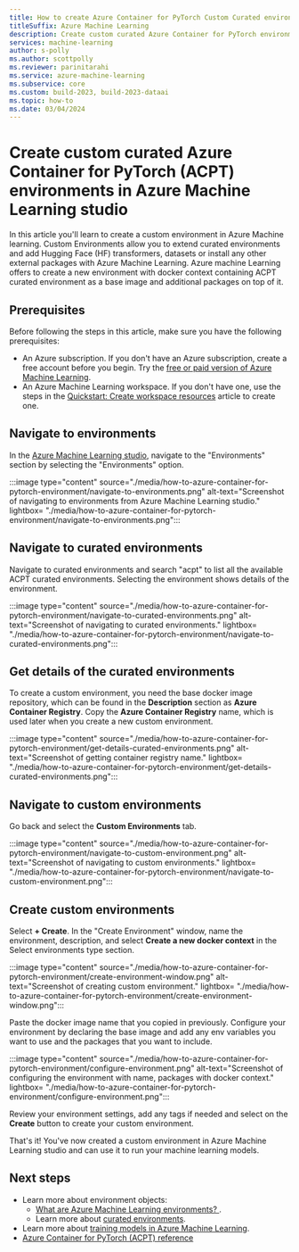```yaml
---
title: How to create Azure Container for PyTorch Custom Curated environment
titleSuffix: Azure Machine Learning
description: Create custom curated Azure Container for PyTorch environments in Azure Machine Learning studio to run your machine learning models and reuse it in different scenarios.
services: machine-learning
author: s-polly
ms.author: scottpolly
ms.reviewer: parinitarahi
ms.service: azure-machine-learning
ms.subservice: core
ms.custom: build-2023, build-2023-dataai
ms.topic: how-to
ms.date: 03/04/2024
---
```


# Create custom curated Azure Container for PyTorch (ACPT) environments in Azure Machine Learning studio

In this article you'll learn to create a custom environment in Azure Machine learning. Custom Environments allow you to extend curated environments and add Hugging Face (HF) transformers, datasets or install any other external packages with Azure Machine Learning. Azure machine Learning offers to create a new environment with docker context containing ACPT curated environment as a base image and additional packages on top of it.

## Prerequisites

Before following the steps in this article, make sure you have the following prerequisites:

- An Azure subscription. If you don't have an Azure subscription, create a free account before you begin. Try the [free or paid version of Azure Machine Learning](https://azure.microsoft.com/free/).
- An Azure Machine Learning workspace. If you don't have one, use the steps in the [Quickstart: Create workspace resources](quickstart-create-resources.md) article to create one.

## Navigate to environments

In the [Azure Machine Learning studio](https://ml.azure.com/registries/environments), navigate to the "Environments" section by selecting the "Environments" option.

:::image type="content" source="./media/how-to-azure-container-for-pytorch-environment/navigate-to-environments.png" alt-text="Screenshot of navigating to environments from Azure Machine Learning studio." lightbox= "./media/how-to-azure-container-for-pytorch-environment/navigate-to-environments.png":::

## Navigate to curated environments

Navigate to curated environments and search "acpt" to list all the available ACPT curated environments. Selecting the environment shows details of the environment.

:::image type="content" source="./media/how-to-azure-container-for-pytorch-environment/navigate-to-curated-environments.png" alt-text="Screenshot of navigating to curated environments." lightbox= "./media/how-to-azure-container-for-pytorch-environment/navigate-to-curated-environments.png":::


## Get details of the curated environments

To create a custom environment, you need the base docker image repository, which can be found in the **Description** section as **Azure Container Registry**. Copy the **Azure Container Registry** name, which is used later when you create a new custom environment.

:::image type="content" source="./media/how-to-azure-container-for-pytorch-environment/get-details-curated-environments.png" alt-text="Screenshot of getting container registry name." lightbox= "./media/how-to-azure-container-for-pytorch-environment/get-details-curated-environments.png":::

## Navigate to custom environments

Go back and select the **Custom Environments** tab.

:::image type="content" source="./media/how-to-azure-container-for-pytorch-environment/navigate-to-custom-environment.png" alt-text="Screenshot of navigating to custom environments." lightbox= "./media/how-to-azure-container-for-pytorch-environment/navigate-to-custom-environment.png":::

## Create custom environments

Select **+ Create**. In the "Create Environment" window, name the environment, description, and select **Create a new docker context** in the Select environments type section.

:::image type="content" source="./media/how-to-azure-container-for-pytorch-environment/create-environment-window.png" alt-text="Screenshot of creating custom environment." lightbox= "./media/how-to-azure-container-for-pytorch-environment/create-environment-window.png":::

Paste the docker image name that you copied in previously. Configure your environment by declaring the base image and add any env variables you want to use and the packages that you want to include.

:::image type="content" source="./media/how-to-azure-container-for-pytorch-environment/configure-environment.png" alt-text="Screenshot of configuring the environment with name, packages with docker context." lightbox= "./media/how-to-azure-container-for-pytorch-environment/configure-environment.png":::

Review your environment settings, add any tags if needed and select on the **Create** button to create your custom environment.

That's it! You've now created a custom environment in Azure Machine Learning studio and can use it to run your machine learning models.

## Next steps

- Learn more about environment objects:
    - [What are Azure Machine Learning environments? ](concept-environments.md).
    -  Learn more about [curated environments](concept-environments.md).
- Learn more about [training models in Azure Machine Learning](concept-train-machine-learning-model.md).
- [Azure Container for PyTorch (ACPT) reference](resource-azure-container-for-pytorch.md)
